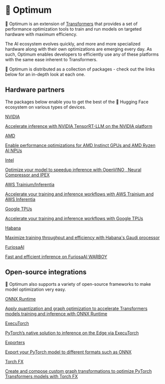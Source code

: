 <!--Copyright 2022 The HuggingFace Team. All rights reserved.

Licensed under the Apache License, Version 2.0 (the "License"); you may not use this file except in compliance with
the License. You may obtain a copy of the License at

http://www.apache.org/licenses/LICENSE-2.0

Unless required by applicable law or agreed to in writing, software distributed under the License is distributed on
an "AS IS" BASIS, WITHOUT WARRANTIES OR CONDITIONS OF ANY KIND, either express or implied. See the License for the
specific language governing permissions and limitations under the License.
-->

# 🤗 Optimum

🤗 Optimum is an extension of [Transformers](https://huggingface.co/docs/transformers) that provides a set of performance optimization tools to train and run models on targeted hardware with maximum efficiency.

The AI ecosystem evolves quickly, and more and more specialized hardware along with their own optimizations are emerging every day.
As such, Optimum enables developers to efficiently use any of these platforms with the same ease inherent to Transformers.

🤗 Optimum is distributed as a collection of packages - check out the links below for an in-depth look at each one.


## Hardware partners

The packages below enable you to get the best of the 🤗 Hugging Face ecosystem on various types of devices.

<div class="mt-10">
  <div class="w-full flex flex-col space-y-4 md:space-y-0 md:grid md:grid-cols-4 md:gap-y-4 md:gap-x-5">
    <a class="!no-underline border dark:border-gray-700 p-5 rounded-lg shadow hover:shadow-lg" href="https://github.com/huggingface/optimum-nvidia"
      ><div class="w-full text-center bg-gradient-to-br from-green-600 to-green-600 rounded-lg py-1.5 font-semibold mb-5 text-white text-lg leading-relaxed">NVIDIA</div>
      <p class="text-gray-700">Accelerate inference with NVIDIA TensorRT-LLM on the <span class="underline" onclick="event.preventDefault(); window.open('https://developer.nvidia.com/blog/nvidia-tensorrt-llm-supercharges-large-language-model-inference-on-nvidia-h100-gpus/', '_blank');">NVIDIA platform</span></p>
    </a>
    <a class="!no-underline border dark:border-gray-700 p-5 rounded-lg shadow hover:shadow-lg" href="./amd/index"
      ><div class="w-full text-center bg-gradient-to-br from-red-600 to-red-600 rounded-lg py-1.5 font-semibold mb-5 text-white text-lg leading-relaxed">AMD</div>
      <p class="text-gray-700">Enable performance optimizations for <span class="underline" onclick="event.preventDefault(); window.open('https://www.amd.com/en/graphics/instinct-server-accelerators', '_blank');">AMD Instinct GPUs</span> and <span class="underline" onclick="event.preventDefault(); window.open('https://ryzenai.docs.amd.com/en/latest/index.html', '_blank');">AMD Ryzen AI NPUs</span></p>
    </a>
    <a class="!no-underline border dark:border-gray-700 p-5 rounded-lg shadow hover:shadow-lg" href="./intel/index"
      ><div class="w-full text-center bg-gradient-to-br from-blue-400 to-blue-500 rounded-lg py-1.5 font-semibold mb-5 text-white text-lg leading-relaxed">Intel</div>
      <p class="text-gray-700">Optimize your model to speedup inference with <span class="underline" onclick="event.preventDefault(); window.open('https://docs.openvino.ai/latest/index.html', '_blank');">OpenVINO</span> , <span class="underline" onclick="event.preventDefault(); window.open('https://www.intel.com/content/www/us/en/developer/tools/oneapi/neural-compressor.html', '_blank');">Neural Compressor</span> and <span class="underline" onclick="event.preventDefault(); window.open('https://intel.github.io/intel-extension-for-pytorch/index.html', '_blank');">IPEX</span></p>
    </a>
    <a class="!no-underline border dark:border-gray-700 p-5 rounded-lg shadow hover:shadow-lg" href="https://huggingface.co/docs/optimum-neuron/index"
      ><div class="w-full text-center bg-gradient-to-br from-orange-400 to-orange-500 rounded-lg py-1.5 font-semibold mb-5 text-white text-lg leading-relaxed">AWS Trainium/Inferentia</div>
      <p class="text-gray-700">Accelerate your training and inference workflows with <span class="underline" onclick="event.preventDefault(); window.open('https://aws.amazon.com/machine-learning/trainium/', '_blank');">AWS Trainium</span> and <span class="underline" onclick="event.preventDefault(); window.open('https://aws.amazon.com/machine-learning/inferentia/', '_blank');">AWS Inferentia</span></p>
    </a>
    <a class="!no-underline border dark:border-gray-700 p-5 rounded-lg shadow hover:shadow-lg" href="https://huggingface.co/docs/optimum-tpu/index"
      ><div class="w-full text-center bg-gradient-to-br from-blue-500 to-blue-600 rounded-lg py-1.5 font-semibold mb-5 text-white text-lg leading-relaxed">Google TPUs</div>
      <p class="text-gray-700">Accelerate your training and inference workflows with <span class="underline" onclick="event.preventDefault(); window.open('https://cloud.google.com/tpu', '_blank');">Google TPUs</span></p>
    </a>
    <a class="!no-underline border dark:border-gray-700 p-5 rounded-lg shadow hover:shadow-lg" href="./habana/index"
      ><div class="w-full text-center bg-gradient-to-br from-indigo-400 to-indigo-500 rounded-lg py-1.5 font-semibold mb-5 text-white text-lg leading-relaxed">Habana</div>
      <p class="text-gray-700">Maximize training throughput and efficiency with <span class="underline" onclick="event.preventDefault(); window.open('https://docs.habana.ai/en/latest/Gaudi_Overview/Gaudi_Architecture.html', '_blank');">Habana's Gaudi processor</span></p>
    </a>
    <a class="!no-underline border dark:border-gray-700 p-5 rounded-lg shadow hover:shadow-lg" href="./furiosa/index"
      ><div class="w-full text-center bg-gradient-to-br from-green-400 to-green-500 rounded-lg py-1.5 font-semibold mb-5 text-white text-lg leading-relaxed">FuriosaAI</div>
      <p class="text-gray-700">Fast and efficient inference on <span class="underline" onclick="event.preventDefault(); window.open('https://www.furiosa.ai/', '_blank');">FuriosaAI WARBOY</span></p>
    </a>
  </div>
</div>

## Open-source integrations

🤗 Optimum also supports a variety of open-source frameworks to make model optimization very easy.

<div class="mt-10">
  <div class="w-full flex flex-col space-y-4 md:space-y-0 md:grid md:grid-cols-3 md:gap-y-4 md:gap-x-5">
    <a class="!no-underline border dark:border-gray-700 p-5 rounded-lg shadow hover:shadow-lg" href="https://huggingface.co/docs/optimum-onnx/index"
      ><div class="w-full text-center bg-gradient-to-br from-pink-400 to-pink-500 rounded-lg py-1.5 font-semibold mb-5 text-white text-lg leading-relaxed">ONNX Runtime</div>
      <p class="text-gray-700">Apply quantization and graph optimization to accelerate Transformers models training and inference with <span class="underline" onclick="event.preventDefault(); window.open('https://onnxruntime.ai/', '_blank');">ONNX Runtime</span></p>
    </a>
    <a class="!no-underline border dark:border-gray-700 p-5 rounded-lg shadow hover:shadow-lg" href="https://github.com/huggingface/optimum-executorch"
      ><div class="w-full text-center bg-gradient-to-br from-red-500 to-red-600 rounded-lg py-1.5 font-semibold mb-5 text-white text-lg leading-relaxed">ExecuTorch</div>
      <p class="text-gray-700">PyTorch’s native solution to inference on the Edge via <span class="underline" onclick="event.preventDefault(); window.open('https://pytorch.org/executorch/stable/', '_blank');">ExecuTorch</span></p>
    </a>
    <a class="!no-underline border dark:border-gray-700 p-5 rounded-lg shadow hover:shadow-lg" href="./exporters/overview"
      ><div class="w-full text-center bg-gradient-to-br from-purple-400 to-purple-500 rounded-lg py-1.5 font-semibold mb-5 text-white text-lg leading-relaxed">Exporters</div>
      <p class="text-gray-700">Export your PyTorch model to different formats such as ONNX</p>
    </a>
    <a class="!no-underline border dark:border-gray-700 p-5 rounded-lg shadow hover:shadow-lg" href="./torch_fx/overview"
      ><div class="w-full text-center bg-gradient-to-br from-green-400 to-green-500 rounded-lg py-1.5 font-semibold mb-5 text-white text-lg leading-relaxed">Torch FX</div>
      <p class="text-gray-700">Create and compose custom graph transformations to optimize PyTorch Transformers models with <span class="underline" onclick="event.preventDefault(); window.open('https://pytorch.org/docs/stable/fx.html#', '_blank');">Torch FX</span></p>
    </a>
  </div>
</div>
